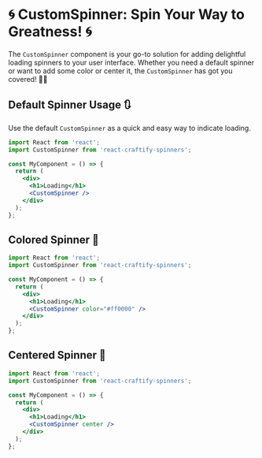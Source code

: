 
<Meta title="Spinners/CustomSpinner" component={CustomSpinner} />

# 🌀 CustomSpinner: Spin Your Way to Greatness! 🌀

The `CustomSpinner` component is your go-to solution for adding delightful loading spinners to your user interface. Whether you need a default spinner or want to add some color or center it, the `CustomSpinner` has got you covered! 🚀🎨

## Default Spinner Usage 🔃

Use the default `CustomSpinner` as a quick and easy way to indicate loading.

```jsx
import React from 'react';
import CustomSpinner from 'react-craftify-spinners';

const MyComponent = () => {
  return (
    <div>
      <h1>Loading</h1>
      <CustomSpinner />
    </div>
  );
};

```

## Colored Spinner 🌈

```jsx
import React from 'react';
import CustomSpinner from 'react-craftify-spinners';

const MyComponent = () => {
  return (
    <div>
      <h1>Loading</h1>
      <CustomSpinner color="#ff0000" />
    </div>
  );
};
```

## Centered Spinner 🎯

```jsx
import React from 'react';
import CustomSpinner from 'react-craftify-spinners';

const MyComponent = () => {
  return (
    <div>
      <h1>Loading</h1>
      <CustomSpinner center />
    </div>
  );
};

```

